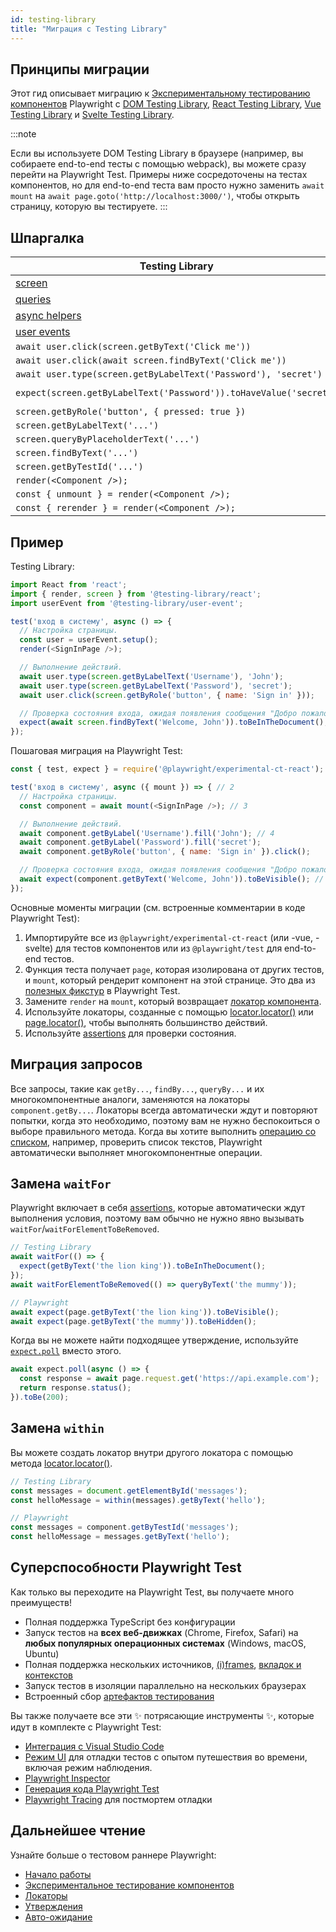 ```yaml
---
id: testing-library
title: "Миграция с Testing Library"
---
```


## Принципы миграции

Этот гид описывает миграцию к [Экспериментальному тестированию компонентов](./test-components) Playwright с [DOM Testing Library](https://testing-library.com/docs/dom-testing-library/intro/), [React Testing Library](https://testing-library.com/docs/react-testing-library/intro/), [Vue Testing Library](https://testing-library.com/docs/vue-testing-library/intro) и [Svelte Testing Library](https://testing-library.com/docs/svelte-testing-library/intro).

:::note

Если вы используете DOM Testing Library в браузере (например, вы собираете end-to-end тесты с помощью webpack), вы можете сразу перейти на Playwright Test. Примеры ниже сосредоточены на тестах компонентов, но для end-to-end теста вам просто нужно заменить `await mount` на `await page.goto('http://localhost:3000/')`, чтобы открыть страницу, которую вы тестируете.
:::

## Шпаргалка

| Testing Library                                                                 | Playwright                                                             |
| ------------------------------------------------------------------------------- | ---------------------------------------------------------------------- |
| [screen](https://testing-library.com/docs/queries/about#screen)                 | [page](./api/class-page) и [component](./api/class-locator)          |
| [queries](https://testing-library.com/docs/queries/about)                       | [locators](./locators)                                                 |
| [async helpers](https://testing-library.com/docs/dom-testing-library/api-async) | [assertions](./test-assertions)                                        |
| [user events](https://testing-library.com/docs/user-event/intro)                | [actions](./api/class-locator)                                         |
| `await user.click(screen.getByText('Click me'))`                                | `await component.getByText('Click me').click()`                        |
| `await user.click(await screen.findByText('Click me'))`                         | `await component.getByText('Click me').click()`                        |
| `await user.type(screen.getByLabelText('Password'), 'secret')`                  | `await component.getByLabel('Password').fill('secret')`                |
| `expect(screen.getByLabelText('Password')).toHaveValue('secret')`               | `await expect(component.getByLabel('Password')).toHaveValue('secret')` |
| `screen.getByRole('button', { pressed: true })`                                 | `component.getByRole('button', { pressed: true })`                     |
| `screen.getByLabelText('...')`                                                  | `component.getByLabel('...')`                                          |
| `screen.queryByPlaceholderText('...')`                                          | `component.getByPlaceholder('...')`                                    |
| `screen.findByText('...')`                                                      | `component.getByText('...')`                                           |
| `screen.getByTestId('...')`                                                     | `component.getByTestId('...')`                                         |
| `render(<Component />);`                                                        | `mount(<Component />);`                                                |
| `const { unmount } = render(<Component />);`                                    | `const { unmount } = await mount(<Component />);`                      |
| `const { rerender } = render(<Component />);`                                   | `const { update } = await mount(<Component />);`                       |

## Пример

Testing Library:

```js
import React from 'react';
import { render, screen } from '@testing-library/react';
import userEvent from '@testing-library/user-event';

test('вход в систему', async () => {
  // Настройка страницы.
  const user = userEvent.setup();
  render(<SignInPage />);

  // Выполнение действий.
  await user.type(screen.getByLabelText('Username'), 'John');
  await user.type(screen.getByLabelText('Password'), 'secret');
  await user.click(screen.getByRole('button', { name: 'Sign in' }));

  // Проверка состояния входа, ожидая появления сообщения "Добро пожаловать".
  expect(await screen.findByText('Welcome, John')).toBeInTheDocument();
});
```

Пошаговая миграция на Playwright Test:

```js
const { test, expect } = require('@playwright/experimental-ct-react'); // 1

test('вход в систему', async ({ mount }) => { // 2
  // Настройка страницы.
  const component = await mount(<SignInPage />); // 3

  // Выполнение действий.
  await component.getByLabel('Username').fill('John'); // 4
  await component.getByLabel('Password').fill('secret');
  await component.getByRole('button', { name: 'Sign in' }).click();

  // Проверка состояния входа, ожидая появления сообщения "Добро пожаловать".
  await expect(component.getByText('Welcome, John')).toBeVisible(); // 5
});
```

Основные моменты миграции (см. встроенные комментарии в коде Playwright Test):
1. Импортируйте все из `@playwright/experimental-ct-react` (или -vue, -svelte) для тестов компонентов или из `@playwright/test` для end-to-end тестов.
1. Функция теста получает `page`, которая изолирована от других тестов, и `mount`, который рендерит компонент на этой странице. Это два из [полезных фикстур](./api/class-fixtures) в Playwright Test.
1. Замените `render` на `mount`, который возвращает [локатор компонента](./locators).
1. Используйте локаторы, созданные с помощью [locator.locator()](/api/class-locator.mdx#locator-locator) или [page.locator()](/api/class-page.mdx#page-locator), чтобы выполнять большинство действий.
1. Используйте [assertions](./test-assertions) для проверки состояния.

## Миграция запросов

Все запросы, такие как `getBy...`, `findBy...`, `queryBy...` и их многокомпонентные аналоги, заменяются на локаторы `component.getBy...`. Локаторы всегда автоматически ждут и повторяют попытки, когда это необходимо, поэтому вам не нужно беспокоиться о выборе правильного метода. Когда вы хотите выполнить [операцию со списком](./locators#lists), например, проверить список текстов, Playwright автоматически выполняет многокомпонентные операции.

## Замена `waitFor`

Playwright включает в себя [assertions](./test-assertions), которые автоматически ждут выполнения условия, поэтому вам обычно не нужно явно вызывать `waitFor`/`waitForElementToBeRemoved`.

```js
// Testing Library
await waitFor(() => {
  expect(getByText('the lion king')).toBeInTheDocument();
});
await waitForElementToBeRemoved(() => queryByText('the mummy'));

// Playwright
await expect(page.getByText('the lion king')).toBeVisible();
await expect(page.getByText('the mummy')).toBeHidden();
```

Когда вы не можете найти подходящее утверждение, используйте [`expect.poll`](./test-assertions#expectpoll) вместо этого.

```js
await expect.poll(async () => {
  const response = await page.request.get('https://api.example.com');
  return response.status();
}).toBe(200);
```

## Замена `within`

Вы можете создать локатор внутри другого локатора с помощью метода [locator.locator()](/api/class-locator.mdx#locator-locator).

```js
// Testing Library
const messages = document.getElementById('messages');
const helloMessage = within(messages).getByText('hello');

// Playwright
const messages = component.getByTestId('messages');
const helloMessage = messages.getByText('hello');
```

## Суперспособности Playwright Test

Как только вы переходите на Playwright Test, вы получаете много преимуществ!
- Полная поддержка TypeScript без конфигурации
- Запуск тестов на **всех веб-движках** (Chrome, Firefox, Safari) на **любых популярных операционных системах** (Windows, macOS, Ubuntu)
- Полная поддержка нескольких источников, [(i)frames](./api/class-frame), [вкладок и контекстов](./pages)
- Запуск тестов в изоляции параллельно на нескольких браузерах
- Встроенный сбор [артефактов тестирования](./test-use-options.mdx#recording-options)

Вы также получаете все эти ✨ потрясающие инструменты ✨, которые идут в комплекте с Playwright Test:
- [Интеграция с Visual Studio Code](./getting-started-vscode.mdx)
- [Режим UI](./test-ui-mode.mdx) для отладки тестов с опытом путешествия во времени, включая режим наблюдения.
- [Playwright Inspector](./debug.mdx#playwright-inspector)
- [Генерация кода Playwright Test](./codegen-intro.mdx)
- [Playwright Tracing](./trace-viewer.mdx) для постмортем отладки

## Дальнейшее чтение

Узнайте больше о тестовом раннере Playwright:
- [Начало работы](./intro)
- [Экспериментальное тестирование компонентов](./test-components)
- [Локаторы](./locators.mdx)
- [Утверждения](./test-assertions)
- [Авто-ожидание](./actionability)